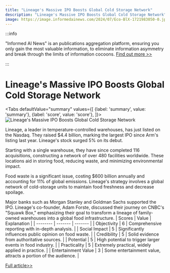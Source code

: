 ```yaml
---
title: "Lineage's Massive IPO Boosts Global Cold Storage Network"
description: "Lineage's Massive IPO Boosts Global Cold Storage Network"
image: https://image.informedainews.com/2024/07/Eco-BlX-1721983050-0.jpg
---
```



:::info

"Informed AI News" is an publications aggregation platform, ensuring you only gain the most valuable information, to eliminate information asymmetry and break through the limits of information cocoons.  [Find out more >>](/)

:::

# Lineage's Massive IPO Boosts Global Cold Storage Network


<Tabs
	defaultValue="summary"
	values={[
	{label: 'summary', value: 'summary'},
	{label: 'score', value: 'score'},
]}>
<TabItem value="summary">
<img
  src="https://image.informedainews.com/2024/07/Eco-BlX-1721983050-0.jpg"
  alt="Lineage's Massive IPO Boosts Global Cold Storage Network"
/>



Lineage, a leader in temperature-controlled warehouses, has just listed on the Nasdaq. They raised $4.4 billion, marking the largest IPO since Arm's listing last year. Lineage's stock surged 5% on its debut.

Starting with a single warehouse, they have since completed 116 acquisitions, constructing a network of over 480 facilities worldwide. These locations aid in storing food, reducing waste, and minimizing environmental impact.

Food waste is a significant issue, costing $600 billion annually and accounting for 11% of global emissions. Lineage's strategy involves a global network of cold-storage units to maintain food freshness and decrease spoilage.

Major banks such as Morgan Stanley and Goldman Sachs supported the IPO. Lineage's co-founder, Adam Forste, discussed their journey on CNBC's "Squawk Box," emphasizing their goal to transform a lineage of family-owned warehouses into a global food infrastructure.
</TabItem>
<TabItem value="score">
	| Scores     | Value   | Explanation |
	| -------- | ------- | ------- |
	| Objectivity  | 6    | Comprehensive reporting with in-depth analysis.    |
	| Social Impact | 5     | Significantly influences public opinion on food waste.    |
	| Credibility    | 5    | Solid evidence from authoritative sources.    |
	| Potential    | 5    | High potential to trigger larger events in food industry.    |
	| Practicality    | 5    | Extremely practical, widely applied in practice.    |
	| Entertainment Value    | 3    | Some entertainment value, attracts a portion of the audience.    |
</TabItem>
</Tabs>

[Full article>>](https://www.cnbc.com/2024/07/25/lineage-goes-public-largest-ipo-2024.html)
